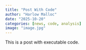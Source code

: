 ```yaml
---
title: "Post With Code"
author: "Harlow Malloc"
date: "2025-10-20"
categories: [news, code, analysis]
image: "image.jpg"
---
```


This is a post with executable code.
